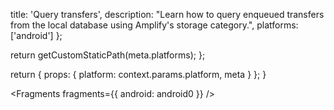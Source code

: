                  
  title: 'Query transfers',
  description: "Learn how to query enqueued transfers from the local database using Amplify's storage category.",
  platforms: ['android']
};

  return getCustomStaticPath(meta.platforms);
};

  return {
    props: {
      platform: context.params.platform,
      meta
    }
  };
}
          



<Fragments fragments={{ android: android0 }} />
